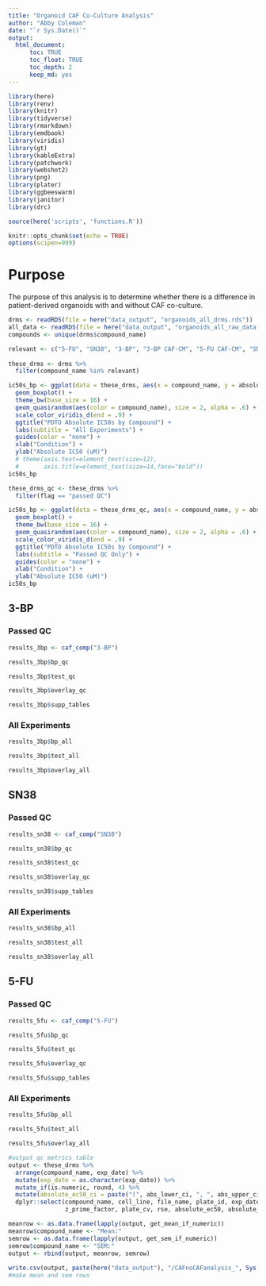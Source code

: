 ```yaml
---
title: "Organoid CAF Co-Culture Analysis"
author: "Abby Coleman"
date: "`r Sys.Date()`"
output: 
  html_document:
      toc: TRUE
      toc_float: TRUE
      toc_depth: 2
      keep_md: yes
---
```


```r
library(here)
library(renv)
library(knitr)
library(tidyverse)
library(rmarkdown)
library(emdbook)
library(viridis)
library(gt)
library(kableExtra)
library(patchwork)
library(webshot2)
library(png)
library(plater)
library(ggbeeswarm)
library(janitor)
library(drc)

source(here('scripts', 'functions.R'))

knitr::opts_chunk$set(echo = TRUE)
options(scipen=999)
```

# Purpose {.tabset}

The purpose of this analysis is to determine whether there is a difference in patient-derived organoids with and without CAF co-culture.

```r
drms <- readRDS(file = here("data_output", "organoids_all_drms.rds"))
all_data <- readRDS(file = here("data_output", "organoids_all_raw_data.rds"))
compounds <- unique(drms$compound_name)

relevant <- c("5-FU", "SN38", "3-BP", "3-BP CAF-CM", "5-FU CAF-CM", "SN38 CAF-CM")
  
these_drms <- drms %>% 
  filter(compound_name %in% relevant)

ic50s_bp <- ggplot(data = these_drms, aes(x = compound_name, y = absolute_ec50)) +
  geom_boxplot() + 
  theme_bw(base_size = 16) +
  geom_quasirandom(aes(color = compound_name), size = 2, alpha = .6) +
  scale_color_viridis_d(end = .9) +
  ggtitle("PDTO Absolute IC50s by Compound") +
  labs(subtitle = "All Experiments") +
  guides(color = "none") +
  xlab("Condition") +
  ylab("Absolute IC50 (uM)")
  # theme(axis.text=element_text(size=12),
  #       axis.title=element_text(size=14,face="bold"))
ic50s_bp

```

```r
these_drms_qc <- these_drms %>%
  filter(flag == "passed QC")

ic50s_bp <- ggplot(data = these_drms_qc, aes(x = compound_name, y = absolute_ec50)) +
  geom_boxplot() + 
  theme_bw(base_size = 16) +
  geom_quasirandom(aes(color = compound_name), size = 2, alpha = .6) +
  scale_color_viridis_d(end = .9) +
  ggtitle("PDTO Absolute IC50s by Compound") +
  labs(subtitle = "Passed QC Only") +
  guides(color = "none") +
  xlab("Condition") +
  ylab("Absolute IC50 (uM)")
ic50s_bp


```

## 3-BP

### Passed QC


```r
results_3bp <- caf_comp("3-BP")

results_3bp$bp_qc
```

```r
results_3bp$test_qc
```

```r
results_3bp$overlay_qc
```

```r
results_3bp$supp_tables
```

### All Experiments

```r
results_3bp$bp_all

```

```r
results_3bp$test_all

```

```r
results_3bp$overlay_all
```

## SN38

### Passed QC


```r
results_sn38 <- caf_comp("SN38")

results_sn38$bp_qc
```

```r
results_sn38$test_qc
```

```r
results_sn38$overlay_qc
```

```r
results_sn38$supp_tables
```

### All Experiments


```r
results_sn38$bp_all
```

```r
results_sn38$test_all
```

```r
results_sn38$overlay_all
```

## 5-FU

### Passed QC


```r
results_5fu <- caf_comp("5-FU")

results_5fu$bp_qc
```

```r
results_5fu$test_qc
```

```r
results_5fu$overlay_qc
```

```r
results_5fu$supp_tables
```

### All Experiments


```r
results_5fu$bp_all
```

```r
results_5fu$test_all
```

```r
results_5fu$overlay_all
```

```r
#output qc metrics table
output <- these_drms %>%
  arrange(compound_name, exp_date) %>% 
  mutate(exp_date = as.character(exp_date)) %>%
  mutate_if(is.numeric, round, 4) %>%
  mutate(absolute_ec50_ci = paste("(", abs_lower_ci, ", ", abs_upper_ci, ")", sep = "")) %>%
  dplyr::select(compound_name, cell_line, file_name, plate_id, exp_date, plate_cv, 
                z_prime_factor, plate_cv, rse, absolute_ec50, absolute_ec50_ci, flag)

meanrow <- as.data.frame(lapply(output, get_mean_if_numeric))
meanrow$compound_name <- "Mean:"
semrow <- as.data.frame(lapply(output, get_sem_if_numeric))
semrow$compound_name <- "SEM:"
output <- rbind(output, meanrow, semrow)
    
write.csv(output, paste(here("data_output"), "/CAFnoCAFanalysis_", Sys.Date(), ".csv", sep = ""), row.names = FALSE)
#make mean and sem rows
```
